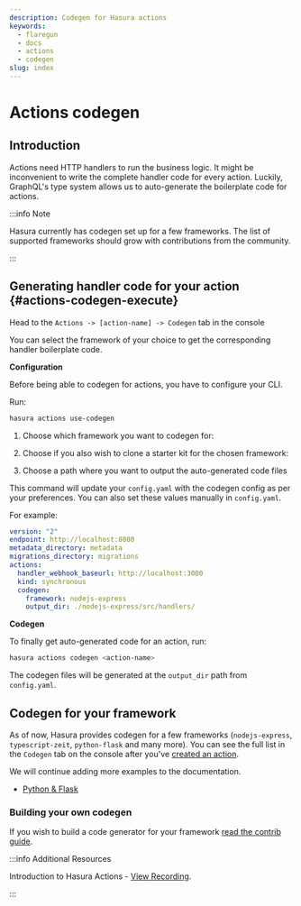 ```yaml
---
description: Codegen for Hasura actions
keywords:
  - flaregun
  - docs
  - actions
  - codegen
slug: index
---
```



# Actions codegen

## Introduction

Actions need HTTP handlers to run the business logic. It might be
inconvenient to write the complete handler code for every action.
Luckily, GraphQL's type system allows us to auto-generate the
boilerplate code for actions.

:::info Note

Hasura currently has codegen set up for a few frameworks. The list of
supported frameworks should grow with contributions from the community.

:::

## Generating handler code for your action {#actions-codegen-execute}

<Tabs className="api-tabs">
<TabItem value="console" label="Console">

Head to the `Actions -> [action-name] -> Codegen` tab in the console

You can select the framework of your choice to get the corresponding
handler boilerplate code.

<Thumbnail
  src="/img/graphql/core/actions/console-codegen-tab.png"
  alt="Console codegen tab"
/>

</TabItem>
<TabItem value="cli" label="CLI">

**Configuration**

Before being able to codegen for actions, you have to configure your CLI.

Run:

```bash
hasura actions use-codegen
```

1.  Choose which framework you want to codegen for:

    <Thumbnail
      src="/img/graphql/core/actions/cli-framework-prompt.png"
      alt="CLI Framework Prompt"
    />

2.  Choose if you also wish to clone a starter kit for the chosen framework:

    <Thumbnail
      src="/img/graphql/core/actions/cli-starter-kit-prompt.png"
      alt="CLI Starter Kit Prompt"
    />

3.  Choose a path where you want to output the auto-generated code files
    <Thumbnail
      src="/img/graphql/core/actions/cli-output-dir-prompt.png"
      alt="CLI Starter Kit Prompt"
    />

This command will update your `config.yaml` with the codegen config as
per your preferences. You can also set these values manually in
`config.yaml`.

For example:

```yaml {8-10}
version: "2"
endpoint: http://localhost:8080
metadata_directory: metadata
migrations_directory: migrations
actions:
  handler_webhook_baseurl: http://localhost:3000
  kind: synchronous
  codegen:
    framework: nodejs-express
    output_dir: ./nodejs-express/src/handlers/
```

**Codegen**

To finally get auto-generated code for an action, run:

```bash
hasura actions codegen <action-name>
```

The codegen files will be generated at the `output_dir` path from
`config.yaml`.

</TabItem>
</Tabs>

## Codegen for your framework

As of now, Hasura provides codegen for a few frameworks
(`nodejs-express`, `typescript-zeit`, `python-flask` and many more). You
can see the full list in the `Codegen` tab on the console after you've
[created an action](/graphql/core/actions/create.mdx).

We will continue adding more examples to the documentation.

- [Python & Flask](/graphql/core/actions/codegen/python-flask.mdx)

### Building your own codegen

If you wish to build a code generator for your framework [read the contrib guide](https://github.com/hasura/codegen-assets/blob/master/builder-kit/README.md).

:::info Additional Resources

Introduction to Hasura Actions - [View Recording](https://hasura.io/events/webinar/hasura-actions/?pg=docs&plcmt=body&cta=view-recording&tech=).

:::
